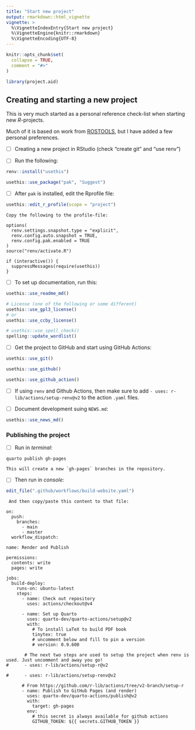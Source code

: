 ```yaml
---
title: "Start new project"
output: rmarkdown::html_vignette
vignette: >
  %\VignetteIndexEntry{Start new project}
  %\VignetteEngine{knitr::rmarkdown}
  %\VignetteEncoding{UTF-8}
---
```


```r
knitr::opts_chunk$set(
  collapse = TRUE,
  comment = "#>"
)
```

```r
library(project.aid)
```

## Creating and starting a new project

This is very much started as a personal reference check-list when starting new *R*-projects.

Much of it is based on work from [ROSTOOLS](), but I have added a few personal preferences.

- [ ] Creating a new project in RStudio (check "create git" and "use renv")

- [ ] Run the following:

```r
renv::install("usethis")

usethis::use_package("pak", "Suggest")
```

- [ ] After `pak` is installed, edit the Rprofile file:

```r
usethis::edit_r_profile(scope = "project")
```

    Copy the following to the profile-file:

```
options(
  renv.settings.snapshot.type = "explicit",
  renv.config.auto.snapshot = TRUE,
  renv.config.pak.enabled = TRUE
)
source("renv/activate.R")

if (interactive()) {
  suppressMessages(require(usethis))
}
```

- [ ] To set up documentation, run this:

```r
usethis::use_readme_md()

# License (one of the following or some different)
usethis::use_gpl3_license()
# or
usethis::use_ccby_license()

# usethis::use_spell_check()
spelling::update_wordlist()
```

- [ ] Get the project to GitHub and start using GitHub Actions:

```r
usethis::use_git()

usethis::use_github()

usethis::use_github_action()
```

- [ ] If using `renv` and Github Actions, then make sure to add `- uses: r-lib/actions/setup-renv@v2` to the action `.yaml` files.

- [ ] Document development suing `NEWS.md`:

```r
usethis::use_news_md()
```


### Publishing the project

- [ ] Run in _terminal_:

```         
quarto publish gh-pages
```

    This will create a new `gh-pages` branches in the repository.

- [ ] Then run in _console_:

```r
edit_file(".github/workflows/build-website.yaml")
```

     And then copy/paste this content to that file:

```         
on:
  push:
    branches:
      - main
      - master
  workflow_dispatch:

name: Render and Publish

permissions:
  contents: write
  pages: write

jobs:
  build-deploy:
    runs-on: ubuntu-latest
    steps:
      - name: Check out repository
        uses: actions/checkout@v4

      - name: Set up Quarto
        uses: quarto-dev/quarto-actions/setup@v2
        with:
          # To install LaTeX to build PDF book
          tinytex: true
          # uncomment below and fill to pin a version
          # version: 0.9.600

       # The next two steps are used to setup the project when renv is used. Just uncomment and away you go!
#      - uses: r-lib/actions/setup-r@v2

#      - uses: r-lib/actions/setup-renv@v2

      # From https://github.com/r-lib/actions/tree/v2-branch/setup-r
      - name: Publish to GitHub Pages (and render)
        uses: quarto-dev/quarto-actions/publish@v2
        with:
          target: gh-pages
        env:
          # this secret is always available for github actions
          GITHUB_TOKEN: ${{ secrets.GITHUB_TOKEN }}
```


